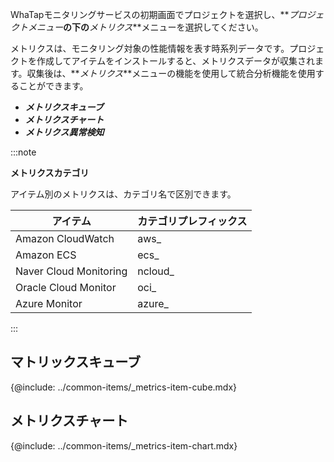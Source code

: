 WhaTapモニタリングサービスの初期画面でプロジェクトを選択し、**_プロジェクトメニュー_**の下の**_メトリクス_**メニューを選択してください。

メトリクスは、モニタリング対象の性能情報を表す時系列データです。プロジェクトを作成してアイテムをインストールすると、メトリクスデータが収集されます。収集後は、**_メトリクス_**メニューの機能を使用して統合分析機能を使用することができます。

- **_メトリクスキューブ_**
- **_メトリクスチャート_**
- **_メトリクス異常検知_**

:::note 

**メトリクスカテゴリ**

アイテム別のメトリクスは、カテゴリ名で区別できます。

| アイテム                   | カテゴリプレフィックス |
| ---------------------- | ----------- |
| Amazon CloudWatch      | aws\_       |
| Amazon ECS             | ecs\_       |
| Naver Cloud Monitoring | ncloud\_    |
| Oracle Cloud Monitor   | oci\_       |
| Azure Monitor          | azure\_     |

:::

## マトリックスキューブ

{@include: ../common-items/_metrics-item-cube.mdx} 

## メトリクスチャート

{@include: ../common-items/_metrics-item-chart.mdx} 

<!-- 메트릭스 이상 탐지 문서 필요 230127 -->

<!-- 화면 필요? -->
